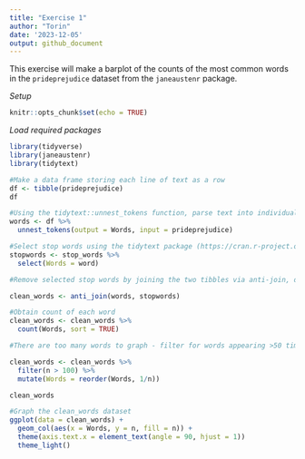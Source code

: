 ```yaml
---
title: "Exercise 1"
author: "Torin"
date: '2023-12-05'
output: github_document
---
```



This exercise will make a barplot of the counts of the most common words in the `prideprejudice` dataset from the `janeaustenr` package.

_Setup_
```r
knitr::opts_chunk$set(echo = TRUE)
```




_Load required packages_
```r
library(tidyverse)
library(janeaustenr)
library(tidytext)
```


```r
#Make a data frame storing each line of text as a row
df <- tibble(prideprejudice)
df

#Using the tidytext::unnest_tokens function, parse text into individual words and store each word in a new column named 'Words'
words <- df %>%
  unnest_tokens(output = Words, input = prideprejudice)

#Select stop words using the tidytext package (https://cran.r-project.org/web/packages/tidytext/index.html) 'stop_words' list
stopwords <- stop_words %>%
  select(Words = word)

#Remove selected stop words by joining the two tibbles via anti-join, discarding all words with a match in the 'stopwords' tibble

clean_words <- anti_join(words, stopwords)

#Obtain count of each word
clean_words <- clean_words %>%
  count(Words, sort = TRUE)

#There are too many words to graph - filter for words appearing >50 times in the text:

clean_words <- clean_words %>%
  filter(n > 100) %>%
  mutate(Words = reorder(Words, 1/n))

clean_words

#Graph the clean_words dataset
ggplot(data = clean_words) + 
  geom_col(aes(x = Words, y = n, fill = n)) +
  theme(axis.text.x = element_text(angle = 90, hjust = 1))
  theme_light()
```